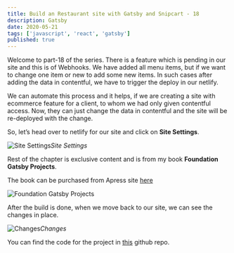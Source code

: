 ```yaml
---
title: Build an Restaurant site with Gatsby and Snipcart - 18
description: Gatsby
date: 2020-05-21
tags: ['javascript', 'react', 'gatsby']
published: true
---
```


Welcome to part-18 of the series. There is a feature which is pending in our site and this is of Webhooks. We have added all menu items, but if we want to change one item or new to add some new items. In such cases after adding the data in contentful, we have to trigger the deploy in our netlify.

We can automate this process and it helps, if we are creating a site with ecommerce feature for a client, to whom we had only given contentful access. Now, they can just change the data in contentful and the site will be re-deployed with the change.

So, let’s head over to netlify for our site and click on **Site Settings**.

![Site Settings](https://res.cloudinary.com/dxkxvfo2o/image/upload/v1591457477/restro-11andUp/18/1_juauen.png)*Site Settings*

Rest of the chapter is exclusive content and is from my book **Foundation Gatsby Projects**.

The book can be purchased from Apress site <a href="https://www.apress.com/in/book/9781484265574" target="_blank" rel="noopener noreferrer">here</a>

![Foundation Gatsby Projects](https://res.cloudinary.com/dxkxvfo2o/image/upload/v1609570264/Foundation_Gatsby_zilffx.jpg)

After the build is done, when we move back to our site, we can see the changes in place.

![Changes](https://res.cloudinary.com/dxkxvfo2o/image/upload/v1591457479/restro-11andUp/18/15_a5tcuv.png)*Changes*

You can find the code for the project in [this](https://github.com/nabendu82/restaurant-gatsby) github repo.
